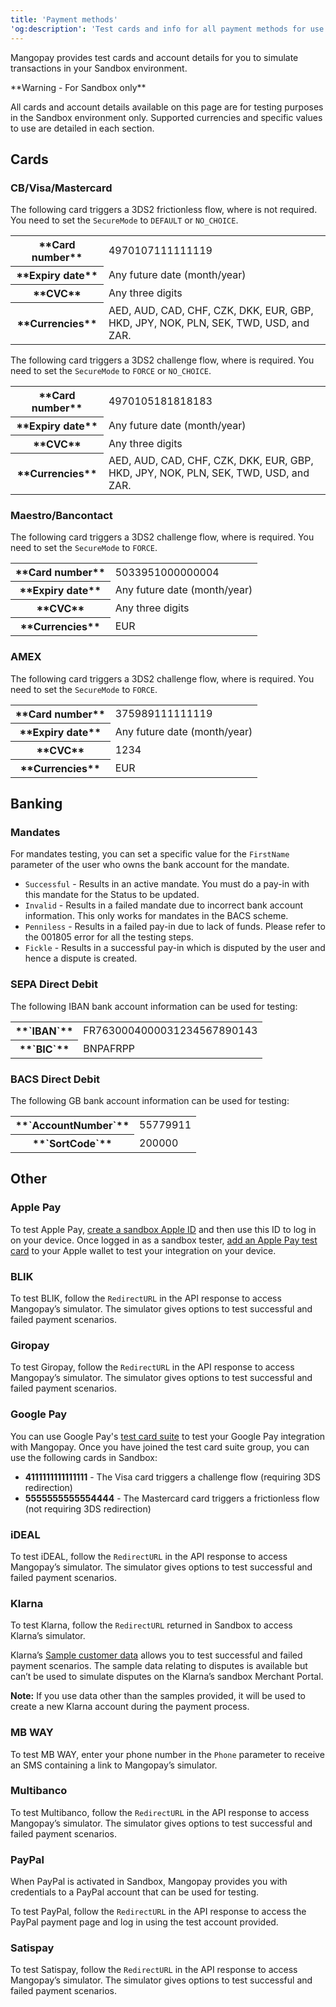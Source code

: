 ```yaml
---
title: 'Payment methods'  
'og:description': 'Test cards and info for all payment methods for use in Sandbox testing: Visa, Mastercard, Google Pay, Apple Pay, and direct debit (SDD and BACS), plus MB WAY, Multibanco, and iDEAL.'  
---
```



Mangopay provides test cards and account details for you to simulate transactions in your Sandbox environment.  

<Warning>  
**Warning - For Sandbox only** 
  
All cards and account details available on this page are for testing purposes in the Sandbox environment only. Supported currencies and specific values to use are detailed in each section.  
</Warning>

## Cards

### CB/Visa/Mastercard

The following card triggers a 3DS2 frictionless flow, where <Sca content="SCA"/> is not required. You need to set the `SecureMode` to `DEFAULT` or `NO_CHOICE`.

<table class="html-table">
    <tbody>
        <tr>
            <th class="header">**Card number**</th>
            <td class="content">4970107111111119</td>
        </tr>
        <tr>
            <th class="header">**Expiry date**</th>
            <td class="content">Any future date (month/year)</td>
        </tr>
        <tr>
            <th class="header">**CVC**</th>
            <td class="content">Any three digits</td>
        </tr>
        <tr>
            <th class="header">**Currencies**</th>
            <td class="content">AED, AUD, CAD, CHF, CZK, DKK, EUR, GBP, HKD, JPY, NOK, PLN, SEK, TWD, USD, and ZAR.</td>
        </tr>
    </tbody>
</table>

The following card triggers a 3DS2 challenge flow, where <Sca content="SCA"/> is required. You need to set the `SecureMode` to `FORCE` or `NO_CHOICE`.

<table class="html-table">
    <tbody>
        <tr>
            <th class="header">**Card number**</th>
            <td class="content">4970105181818183</td>
        </tr>
        <tr>
            <th class="header">**Expiry date**</th>
            <td class="content">Any future date (month/year)</td>
        </tr>
        <tr>
            <th class="header">**CVC**</th>
            <td class="content">Any three digits</td>
        </tr>
        <tr>
            <th class="header">**Currencies**</th>
            <td class="content">AED, AUD, CAD, CHF, CZK, DKK, EUR, GBP, HKD, JPY, NOK, PLN, SEK, TWD, USD, and ZAR.</td>
        </tr>
    </tbody>
</table>

### Maestro/Bancontact

The following card triggers a 3DS2 challenge flow, where <Sca content="SCA"/> is required. You need to set the `SecureMode` to `FORCE`.

<table class="html-table">
    <tbody>
        <tr>
            <th class="header">**Card number**</th>
            <td class="content">5033951000000004</td>
        </tr>
        <tr>
            <th class="header">**Expiry date**</th>
            <td class="content">Any future date (month/year)</td>
        </tr>
        <tr>
            <th class="header">**CVC**</th>
            <td class="content">Any three digits</td>
        </tr>
        <tr>
            <th class="header">**Currencies**</th>
            <td class="content">EUR</td>
        </tr>
    </tbody>
</table>

### AMEX

The following card triggers a 3DS2 challenge flow, where <Sca content="SCA"/> is required. You need to set the `SecureMode` to `FORCE`.

<table class="html-table">
    <tbody>
        <tr>
            <th class="header">**Card number**</th>
            <td class="content">375989111111119</td>
        </tr>
        <tr>
            <th class="header">**Expiry date**</th>
            <td class="content">Any future date (month/year)</td>
        </tr>
        <tr>
            <th class="header">**CVC**</th>
            <td class="content">1234</td>
        </tr>
        <tr>
            <th class="header">**Currencies**</th>
            <td class="content">EUR</td>
        </tr>
    </tbody>
</table>

## Banking

### Mandates

For mandates testing, you can set a specific value for the `FirstName` parameter of the user who owns the bank account for the mandate.

- `Successful` - Results in an active mandate. You must do a pay-in with this mandate for the Status to be updated.
- `Invalid` - Results in a failed mandate due to incorrect bank account information. This only works for mandates in the BACS scheme.
- `Penniless` - Results in a failed pay-in due to lack of funds. Please refer to the 001805 error for all the testing steps.
- `Fickle` - Results in a successful pay-in which is disputed by the user and hence a dispute is created.

### SEPA Direct Debit

The following IBAN bank account information can be used for testing:

<table class="html-table">
    <tbody>
        <tr>
            <th class="header">**`IBAN`**</th>
            <td class="content">FR7630004000031234567890143</td>
        </tr>
        <tr>
            <th class="header">**`BIC`**</th>
            <td class="content">BNPAFRPP</td>
        </tr>
    </tbody>
</table>


### BACS Direct Debit

The following GB bank account information can be used for testing:

<table class="html-table">
    <tbody>
        <tr>
            <th class="header">**`AccountNumber`**</th>
            <td class="content">55779911</td>
        </tr>
        <tr>
            <th class="header">**`SortCode`**</th>
            <td class="content">200000</td>
        </tr>
    </tbody>
</table>

## Other

### Apple Pay

To test Apple Pay, [create a sandbox Apple ID](https://developer.apple.com/help/app-store-connect/test-in-app-purchases-main/create-sandbox-apple-ids) and then use this ID to log in on your device. Once logged in as a sandbox tester, [add an Apple Pay test card](https://developer.apple.com/apple-pay/sandbox-testing/) to your Apple wallet to test your integration on your device.

### BLIK

To test BLIK, follow the `RedirectURL` in the API response to access Mangopay’s simulator. The simulator gives options to test successful and failed payment scenarios.

### Giropay

To test Giropay, follow the `RedirectURL` in the API response to access Mangopay’s simulator. The simulator gives options to test successful and failed payment scenarios.

### Google Pay

You can use Google Pay's [test card suite](https://developers.google.com/pay/api/android/guides/resources/test-card-suite) to test your Google Pay integration with Mangopay. Once you have joined the test card suite group, you can use the following cards in Sandbox:

- **4111111111111111** - The Visa card triggers a challenge flow (requiring 3DS redirection)
- **5555555555554444** - The Mastercard card triggers a frictionless flow (not requiring 3DS redirection)

### iDEAL

To test iDEAL, follow the `RedirectURL` in the API response to access Mangopay’s simulator. The simulator gives options to test successful and failed payment scenarios.

### Klarna

To test Klarna, follow the `RedirectURL` returned in Sandbox to access Klarna’s simulator. 

Klarna’s [Sample customer data](https://docs.klarna.com/resources/test-environment/sample-customer-data/) allows you to test successful and failed payment scenarios. The sample data relating to disputes is available but can’t be used to simulate disputes on the Klarna’s sandbox Merchant Portal.

**Note:** If you use data other than the samples provided, it will be used to create a new Klarna account during the payment process.

### MB WAY

To test MB WAY, enter your phone number in the `Phone` parameter to receive an SMS containing a link to Mangopay’s simulator.

### Multibanco

To test Multibanco, follow the `RedirectURL` in the API response to access Mangopay’s simulator. The simulator gives options to test successful and failed payment scenarios.

### PayPal

When PayPal is activated in Sandbox, Mangopay provides you with credentials to a PayPal account that can be used for testing. 

To test PayPal, follow the `RedirectURL` in the API response to access the PayPal payment page and log in using the test account provided.

### Satispay

To test Satispay, follow the `RedirectURL` in the API response to access Mangopay’s simulator. The simulator gives options to test successful and failed payment scenarios.


